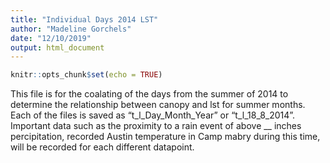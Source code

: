 ```yaml
---
title: "Individual Days 2014 LST"
author: "Madeline Gorchels"
date: "12/10/2019"
output: html_document
---
```


```r
knitr::opts_chunk$set(echo = TRUE)
```

This file is for the coalating of the days from the summer of 2014 to determine the relationship between canopy and lst for summer months. Each of the files is saved as "t_l_Day_Month_Year" or "t_l_18_8_2014". Important data such as the proximity to a rain event of above __ inches percipitation, recorded Austin temperature in Camp mabry during this time, will be recorded for each different datapoint. 

```r

```

